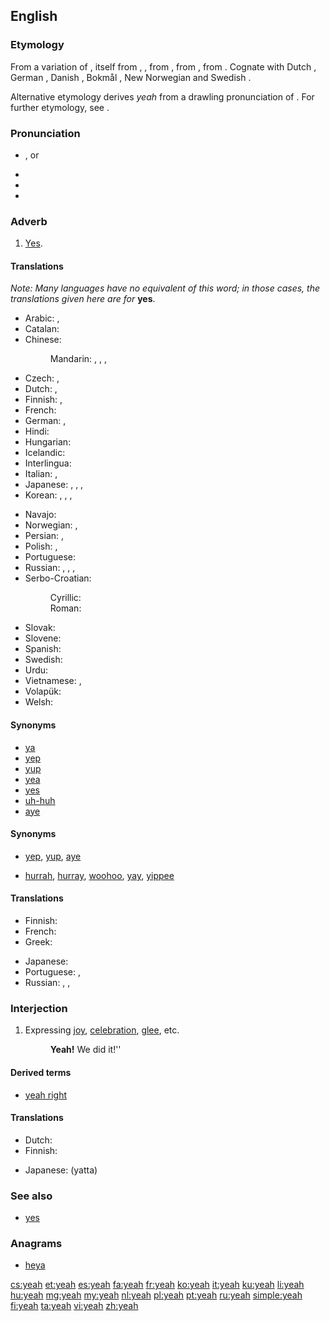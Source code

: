 ==English==
{{wikipedia}}

===Etymology===
{{wikipedia|yes and no}}
{{rfv-etymology|lang=en}}
From a variation of {{term|yea|lang=en}}, itself from {{etyl|enm}} {{term|ya|lang=enm}}, {{term|ye|lang=enm}}, from {{etyl|ang}} {{term|gea|ġēa|yes|lang=ang}}, from {{etyl|gem-pro|en}} {{recons|ja||yes; thus, so|lang=gem-pro}}, from {{etyl|ine-pro|en}} {{recons|yē||already|lang=ine-pro}}. Cognate with Dutch {{term|ja|lang=nl}}, German {{term|ja|lang=de}}, Danish {{term|ja|lang=da}}, Bokmål {{term|ja|lang=nb}}, New Norwegian {{term|ja|lang=nn}} and Swedish {{term|ja|lang=sv}}.

Alternative etymology derives ''yeah'' from a drawling pronunciation of {{term|yes|lang=en}}. For further etymology, see {{l|en|yes}}.

===Pronunciation===
* {{IPA|/jɛ/}}, {{IPAchar|/jɛə/}} or {{IPAchar|/jæ/}}
* {{audio|en-us-yeah.ogg|Audio (US)}}
* {{audio|en-us-yeah-interjection.ogg|Audio (US)}}
* {{rhymes|ɛə}}

===Adverb===
{{en-adv|-}}

# {{informal}} [[yes|Yes]].

====Translations====
''Note: Many languages have no equivalent of this word; in those cases, the translations given here are for'' '''yes'''.
{{trans-top|yes}}
* Arabic: {{t-|ar|أيوة|tr='áywa}} {{qualifier|Eastern Arabic}}, {{t-|ar|إية|tr='íyya}} {{qualifier|Western Arabic}}
* Catalan: {{t+|ca|sí}}
* Chinese:
*: Mandarin: {{t|cmn|是啊|tr=shì a|sc=Hani}}, {{t|cmn|對啊|sc=Hani}}, {{t|cmn|对啊|tr=duì a|sc=Hani}}, {{t|cmn|啊|tr=à|sc=Hani}}
* Czech: {{t+|cs|jo}}, {{t+|cs|no}} <!-- Yes, this is in the right place, "no" means "yeah" or "yep" in Czech, Slovak, Polish -->
* Dutch: {{t+|nl|ja}}, {{t+|nl|jawel}}
* Finnish: {{t+|fi|joo}}, {{t+|fi|juu}}
* French: {{t+|fr|ouais}}
* German: {{t+|de|ja}}, {{t+|de|jawohl}}
* Hindi: {{t+|hi|हाँ|tr=hā̃|sc=Deva}}
* Hungarian: {{t+|hu|igen}}
* Icelandic: {{t+|is|já}}
* Interlingua: {{t|ia|si}}
* Italian: {{t+|it|si}}, {{t+|it|già}}
* Japanese: {{t-|ja|うん|tr=un}}, {{t+|ja|そう|tr=sō}}, {{t+|ja|ええ|tr=ē}}, {{t+|ja|ああ|tr=ā}}
* Korean: {{t+|ko|네|tr=ne|sc=Kore}}, {{t+|ko|예|tr=ye|sc=Kore}}, {{t+|ko|응|tr=eung|sc=Kore}}, {{t+|ko|응|tr=eo|sc=Kore}}
{{trans-mid}}
* Navajo: {{tø|nv|wehee}}
* Norwegian: {{t+|no|ja}}, {{t-|no|yeah}}
* Persian: {{t+|fa|بله|tr=bale}}, {{t+|fa|آره|tr=âre|sc=fa-Arab}}
* Polish: {{t+|pl|tak}}, {{t+|pl|no}}<!-- Yes, this is in the right place, "no" means "yeah" or "yep" in Czech, Slovak, Polish -->
* Portuguese: {{t+|pt|sim}}
* Russian: {{t+|ru|ага|tr=agá, ahá}}, {{t+|ru|угу|tr=ugú, uhú}}, {{t+|ru|так|tr=tak}}, {{t+|ru|ну|tr=nu}}
* Serbo-Croatian:
*: Cyrillic: {{t-|sh|ја|sc=Cyrl}}
*: Roman: {{t+|sh|ja|sc=Latn}}
* Slovak: {{t-|sk|no}} <!-- Yes, this is in the right place, "no" means "yeah" or "yep" in Czech, Slovak, Polish -->
* Slovene: {{t+|sl|ja}}
* Spanish: {{t+|es|sí}}
* Swedish: {{t+|sv|ja|n}}
* Urdu: {{t-|ur|ہاں|tr=hā̃|sc=ur-Arab}}
* Vietnamese: {{t-|vi|ừ}} {{qualifier|informal}}<!-- does translate as "yeah" -->, {{t+|vi|ờ}} {{qualifier|informal}}<!-- also translates as "yeah" -->
* Volapük: {{t|vo|si}}
* Welsh: {{t|cy|iah}}
{{trans-bottom}}

====Synonyms====
* [[ya]]
* [[yep]]
* [[yup]]
* [[yea]]
* [[yes]]
* [[uh-huh]]
* [[aye]]

====Synonyms====
* {{sense|agreement}} [[yep]], [[yup]], [[aye]]
* {{sense|joy}} [[hurrah]], [[hurray]], [[woohoo]], [[yay]], [[yippee]]<!--etc-->

====Translations====
{{trans-top|expressing agreement}}
* Finnish: {{t+|fi|joo}}
* French: {{t+|fr|ouais}}
* Greek: {{t+|el|ναι|tr=nai}}
{{trans-mid}}
* Japanese: {{t-|ja|うん|tr=un|sc=Jpan}}
* Portuguese: {{t|pt|é!}}, {{t|pt|isso aí!}}
* Russian: {{t|ru|да|tr=da|alt=да!|sc=Cyrl}}, {{t|ru|ура|tr=ura|alt=ура!|sc=Cyrl}}, {{t|ru|э-гей|tr=e-gej|alt=э-гей!|sc=Cyrl}}
{{trans-bottom}}

===Interjection===
{{en-interj}}

# Expressing [[joy]], [[celebration]], [[glee]], etc.
#: '''Yeah!''' We did it!''

====Derived terms====
* [[yeah right]]

====Translations====
{{trans-top|expressing joy}}
* Dutch: {{t|nl|euh}}
* Finnish: {{t-|fi|jee}}
{{trans-mid}}
* Japanese: {{t-|ja|やった}} (yatta)
{{trans-bottom}}

===See also===
* [[yes]]

===Anagrams===
* [[heya#English|heya]]

[[cs:yeah]]
[[et:yeah]]
[[es:yeah]]
[[fa:yeah]]
[[fr:yeah]]
[[ko:yeah]]
[[it:yeah]]
[[ku:yeah]]
[[li:yeah]]
[[hu:yeah]]
[[mg:yeah]]
[[my:yeah]]
[[nl:yeah]]
[[pl:yeah]]
[[pt:yeah]]
[[ru:yeah]]
[[simple:yeah]]
[[fi:yeah]]
[[ta:yeah]]
[[vi:yeah]]
[[zh:yeah]]
